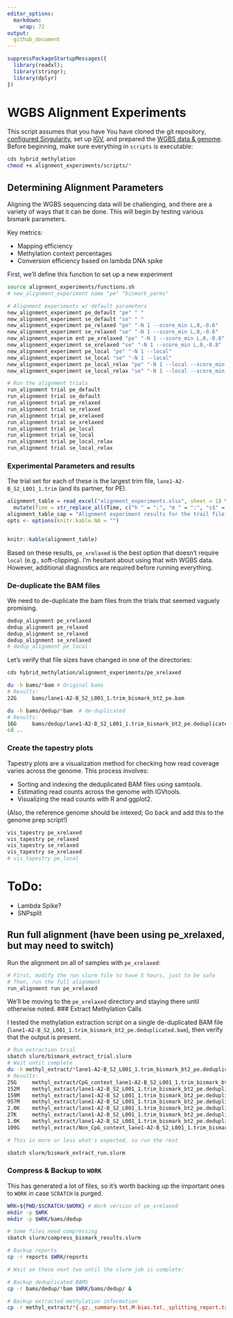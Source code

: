 ```yaml
---
editor_options: 
  markdown: 
    wrap: 72
output:
  github_document
---
```


```r
suppressPackageStartupMessages({
  library(readxl);
  library(stringr);
  library(dplyr)
})
```

# WGBS Alignment Experiments

This script assumes that you have You have cloned the git repository,
[configured Singularity](../setup/docker/), set up [IGV](../setup/igv),
and prepared the [WGBS data & genome](../setup/wgbs_setup/). Before
beginning, make sure everything in `scripts` is executable:

```bash
cds hybrid_methylation
chmod +x alignment_experiments/scripts/*
```

## Determining Alignment Parameters

Aligning the WGBS sequencing data will be challenging, and there are a
variety of ways that it can be done. This will begin by testing various
bismark parameters.

Key metrics:

-   Mapping efficiency
-   Methylation context percentages
-   Conversion efficiency based on lambda DNA spike

First, we'll define this function to set up a new experiment

```bash
source alignment_experiments/functions.sh
# new_alignment_experiment name "pe" "bismark_parms"

# Alignment experiments w/ default parameters
new_alignment_experiment pe_default "pe" " "
new_alignment_experiment se_default "se" " "
new_alignment_experiment pe_relaxed "pe" "-N 1 --score_min L,0,-0.6"
new_alignment_experiment se_relaxed "se" "-N 1 --score_min L,0,-0.6"
new_alignment_experim ent pe_xrelaxed "pe" "-N 1 --score_min L,0,-0.8"
new_alignment_experiment se_xrelaxed "se" "-N 1 --score_min L,0,-0.8"
new_alignment_experiment pe_local "pe" "-N 1 --local"
new_alignment_experiment se_local "se" "-N 1 --local"
new_alignment_experiment pe_local_relax "pe" "-N 1 --local --score_min G,0,-0.6"
new_alignment_experiment se_local_relax "se" "-N 1 --local --score_min G,0,-0.6"

# Run the alignment trials
run_alignment trial pe_default
run_alignment trial se_default
run_alignment trial pe_relaxed
run_alignment trial se_relaxed
run_alignment trial pe_xrelaxed
run_alignment trial se_xrelaxed
run_alignment trial pe_local
run_alignment trial se_local
run_alignment trial pe_local_relax
run_alignment trial se_local_relax
```

### Experimental Parameters and results

The trial set for each of these is the largest trim file,
`lane1-A2-B_S2_L001_1.trim` (and its partner, for PE).

```r
alignment_table = read_excel("alignment_experiments.xlsx", sheet = 1) %>%
  mutate(Time = str_replace_all(Time, c("h " = ":", "m " = ":", "s$" = "")))
alignment_table_cap = "Alignment experiment results for the trail file, lane1-A2-B_S2_L001_1.trim."
opts <- options(knitr.kable.NA = "")


knitr::kable(alignment_table)
```

Based on these results, `pe_xrelaxed` is the best option that doesn't
require `local` (e.g., soft-clipping). I'm hesitant about using that
with WGBS data. However, additional diagnostics are required before
running everything.

### De-duplicate the BAM files

We need to de-duplicate the bam files from the trials that seemed
vaguely promising.

```bash
dedup_alignment pe_xrelaxed
dedup_alignment pe_relaxed
dedup_alignment se_relaxed
dedup_alignment se_xrelaxed
# dedup_alignment pe_local
```

Let's verify that file sizes have changed in one of the directories:

```bash
cds hybrid_methylation/alignment_experiments/pe_xrelaxed

du -h bams/*bam # Original bams
# Results:
22G     bams/lane1-A2-B_S2_L001_1.trim_bismark_bt2_pe.bam

du -h bams/dedup/*bam  # de-duplicated
# Results:
16G     bams/dedup/lane1-A2-B_S2_L001_1.trim_bismark_bt2_pe.deduplicated.bam
cd ..
```

### Create the tapestry plots

Tapestry plots are a visualization method for checking how read coverage varies across the genome. This process involves:

  - Sorting and indexing the deduplicated BAM files using samtools.  
  - Estimating read counts across the genome with IGVtools.
  - Visualizing the read counts with R and ggplot2.

(Also, the reference genome should be intexed; Go back and add
this to the genome prep script!)

```bash
vis_tapestry pe_xrelaxed
vis_tapestry pe_relaxed
vis_tapestry se_relaxed
vis_tapestry se_xrelaxed
# vis_tapestry pe_local
```


# ToDo:

  - Lambda Spike?
  - SNPsplit

## Run full alignment (have been using pe_xrelaxed, but may need to switch)

Run the alignment on all of samples with `pe_xrelaxed`:

```bash
# First, modify the run slurm file to have 5 hours, just to be safe
# Then, run the full alignment
run_alignment run pe_xrelaxed

```

We'll be moving to the `pe_xrelaxed`
directory and staying there until otherwise noted.
### Extract Methylation Calls

I tested the methylation extraction script on a single de-duplicated BAM
file (`lane1-A2-B_S2_L001_1.trim_bismark_bt2_pe.deduplicated.bam`), then
verify that the output is present.

```bash
# Run extraction trial
sbatch slurm/bismark_extract_trial.slurm
# Wait until complete
du -h methyl_extract/*lane1-A2-B_S2_L001_1.trim_bismark_bt2_pe.deduplicated*
# Results:
25G     methyl_extract/CpG_context_lane1-A2-B_S2_L001_1.trim_bismark_bt2_pe.deduplicated.txt
152M    methyl_extract/lane1-A2-B_S2_L001_1.trim_bismark_bt2_pe.deduplicated.bedGraph.gz
159M    methyl_extract/lane1-A2-B_S2_L001_1.trim_bismark_bt2_pe.deduplicated.bismark.cov.gz
957M    methyl_extract/lane1-A2-B_S2_L001_1.trim_bismark_bt2_pe.deduplicated.CpG_report.txt
2.0K    methyl_extract/lane1-A2-B_S2_L001_1.trim_bismark_bt2_pe.deduplicated.cytosine_context_summary.txt
27K     methyl_extract/lane1-A2-B_S2_L001_1.trim_bismark_bt2_pe.deduplicated.M-bias.txt
1.0K    methyl_extract/lane1-A2-B_S2_L001_1.trim_bismark_bt2_pe.deduplicated_splitting_report.txt
109G    methyl_extract/Non_CpG_context_lane1-A2-B_S2_L001_1.trim_bismark_bt2_pe.deduplicated.txt

# This is more or less what's expected, so run the rest

sbatch slurm/bismark_extract_run.slurm
```

### Compress & Backup to `WORK`

This has generated a lot of files, so it's worth backing up the
important ones to `WORK` in case `SCRATCH` is purged.

```bash
WRK=${PWD/$SCRATCH/$WORK} # Work version of pe_xrelaxed
mkdir -p $WRK
mkdir -p $WRK/bams/dedup

# Some files need compressing
sbatch slurm/compress_bismark_results.slurm

# Backup reports
cp -r reports $WRK/reports

# Wait on these next two until the slurm job is complete:

# Backup deduplicated BAMS
cp -r bams/dedup/*bam $WRK/bams/dedup/ &

# Backup extracted methylation information
cp -r methyl_extract/*{.gz,_summary.txt,M-bias.txt,_splitting_report.txt} $WRK/methyl_extract
```

